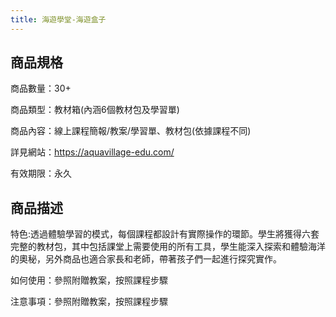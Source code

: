 ```yaml
---
title: 海遊學堂-海遊盒子
---
```




<ProductDetails plan={1} item={8}/>

## 商品規格
<div className="w-96 h-auto dark:bg-base-100 shadow-xl lg:w-3/4 mt-8 bg-yellow-50 rounded-lg" >
        <div className="card-body">
商品數量：30+

商品類型：教材箱(內涵6個教材包及學習單)

商品內容：線上課程簡報/教案/學習單、教材包(依據課程不同)

詳見網站：https://aquavillage-edu.com/

有效期限：永久 
        </div>
</div >

## 商品描述
<div className="w-96 h-auto dark:bg-base-100 shadow-xl lg:w-3/4 mt-8 bg-sky-100" >
        <div className="card-body">
特色:透過體驗學習的模式，每個課程都設計有實際操作的環節。學生將獲得六套完整的教材包，其中包括課堂上需要使用的所有工具，學生能深入探索和體驗海洋的奧秘，另外商品也適合家長和老師，帶著孩子們一起進行探究實作。

如何使用：參照附贈教案，按照課程步驟

注意事項：參照附贈教案，按照課程步驟
        </div>
</div >